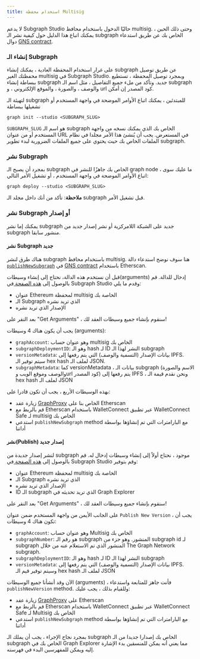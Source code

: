 ```yaml
---
title: استخدام محفظة Multisig
---
```


لا يدعم Subgraph Studio حاليًا الدخول باستخدام محافظ multisig. وحتى ذلك الحين ، يمكنك اتباع هذا الدليل حول كيفية نشر الـ subgraph الخاص بك عن طريق استدعاء دوال [GNS contract](https://github.com/graphprotocol/contracts/blob/dev/contracts/discovery/GNS.sol).

### إنشاء الـ Subgraph

على غرار استخدام المحفظة العادية ، يمكنك إنشاء subgraph عن طريق توصيل محفظتك الغير multisig في Subgraph Studio. وبمجرد توصيل المحفظة ، تستطيع ببساطة إنشاء subgraph جديد. وتأكد من ملء جميع التفاصيل ، مثل اسم الـ subgraph والوصف ، والصورة ، والموقع الإلكتروني ، و url كود المصدر إن أمكن.

لتهيئة الـ subgraph للمبتدئين ، يمكنك اتباع الأوامر الموضحة في واجهة المستخدم أو تشغيلها ببساطة

```
graph init --studio <SUBGRAPH_SLUG>
```

`SUBGRAPH_SLUG` هو اسم الـ subgraph الخاص بك الذي يمكنك نسخه من واجهة المستخدم أو من عنوان URL في المستعرض. يجب أن يُنشئ هذا الأمر مجلدا في نظام الملفات الخاص بك حيث يحتوي على جميع الملفات الضرورية لبدء تطوير subgraph.

### نشر Subgraph

بمجرد أن يصبح الـ subgraph الخاص بك جاهزًا للنشر في graph node ، ما عليك سوى اتباع الأوامر الموضحة في واجهة المستخدم ، أو تشغيل الأمر التالي:

```
graph deploy --studio <SUBGRAPH_SLUG>
```

**ملاحظة**: تأكد من أنك داخل مجلد الـ subgraph قبل تشغيل الأمر.

### نشر Subgraph أو إصدار

يمكنك إما نشر subgraph جديد على الشبكة اللامركزية أو نشر إصدار جديد من subgraph منشور سابقا.

#### نشر Subgraph جديد

هناك طرق لنشر subgraph باستخدام محافظ multisig. هنا سوف نوضح استدعاء دالة [`publishNewSubgraph`](https://github.com/graphprotocol/contracts/blob/dev/contracts/discovery/GNS.sol#L231) في [GNS contract](https://etherscan.io/address/0xaDcA0dd4729c8BA3aCf3E99F3A9f471EF37b6825) باستخدام Etherscan.

قبل أن نستخدم هذه الدالة، نحتاج إلى إنشاء وسيطات(arguments) إدخال للدالة. قم بالوصول إلى [ هذه الصفحة ](https://thegraph.com/studio/multisig) في Subgraph Studio وقدم ما يلي:

- عنوان Ethereum لمحفظة multisig الخاصة بك
- الـ Subgraph الذي تريد نشره
- الإصدار الذي تريد نشره

بعد النقر على "Get Arguments" ، سنقوم بإنشاء جميع وسيطات العقد لك!

يجب أن يكون هناك 4 وسيطات (arguments):

- `graphAccount`: وهو عنوان حساب multisig الخاص بك
- `subgraphDeploymentID`: وهو الـ hash لـ ID النشر لهذا الـ subgraph
- `versionMetadata`: بيانات الإصدار (التسمية والوصف) التي يتم رفعها إلى IPFS. سيتم توفير الـ hex hash لملف الـ JSON.
- `subgraphMetadata`: كما versionMetadata ، بيانات الـ subgraph (الاسم والصورة والوصف وموقع الويب وurl كود المصدر) يتم رفعها إلى IPFS ، ونحن نقدم قيمة الـ hex hash لملف الـ JSON

بهذه الوسيطات الأربع ، يجب أن تكون قادرا على:

- زيارة عقد [GraphProxy](https://etherscan.io/address/0xaDcA0dd4729c8BA3aCf3E99F3A9f471EF37b6825#writeProxyContract) الخاص بنا على Etherscan
- قم بالربط مع Etherscan باستخدام WalletConnect عبر تطبيق WalletConnect Safe لـ multisig الخاص بك
- استدعي `publishNewSubgraph` method مع البارامترات التي تم إنشاؤها بواسطة أداتنا

#### نشر(Publish) إصدار جديد

لنشر إصدار جديدة من subgraph موجود ، نحتاج أولاً إلى إنشاء وسيطات إدخال له. قم بالوصول إلى [ هذه الصفحة ](https://thegraph.com/studio/multisig) في Subgraph Studio وقم بتوفير:

- عنوان Ethereum لمحفظة multisig الخاصة بك
- الـ Subgraph الذي تريد نشره
- الإصدار الذي تريد نشره
- ID الـ subgraph الذي تريد تحديثه في Graph Explorer

بعد النقر على "Get Arguments" ، سنقوم بإنشاء جميع وسيطات العقد لك!

على الجانب الأيمن من واجهة المستخدم ضمن عنوان `Publish New Version` ، يجب أن تكون هناك 4 وسيطات:

- `graphAccount`: وهو عنوان حساب Multisig الخاص بك
- `subgraphNumber`: هو رقم الـ subgraph المنشور. وهو جزء من subgraph id لـ subgraph المنشور الذي تم الاستعلام عنه من خلال The Graph Network subgraph.
- `subgraphDeploymentID`: وهو الـ hash لـ ID النشر لهذا الـ subgraph
- `versionMetadata`: بيانات الإصدار (التسمية والوصف) التي يتم رفعها إلى IPFS. وسيتم توفير قيم الـ hex hash لملف الـ JSON

الآن وقد أنشأنا جميع الوسيطات (arguments) ، فأنت جاهز للمتابعة واستدعاء `publishNewVersion` method. وللقيام بذلك ، يجب عليك:

- زيارة عقد [GraphProxy](https://etherscan.io/address/0xaDcA0dd4729c8BA3aCf3E99F3A9f471EF37b6825#writeProxyContract) على Etherscan
- قم بالربط مع Etherscan باستخدام WalletConnect عبر تطبيق WalletConnect Safe لـ Multisig الخاص بك
- استدعي `publishNewSubgraph` method مع البارامترات التي تم إنشاؤها بواسطة أداتنا

بمجرد نجاح الإجراء ، يجب أن يملك الـ subgraph الخاص بك إصدارا جديدا من الـ subgraph الخاص بك في Graph Explorer مما يعني أنه يمكن للمنسقين بدء الإشارة إليه ويمكن للمفهرسين البدء في فهرسته.

